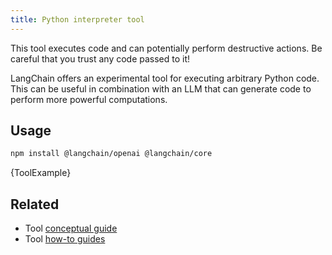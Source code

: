 ```yaml
---
title: Python interpreter tool
---
```


<Warning>
This tool executes code and can potentially perform destructive actions. Be careful that you trust any code passed to it!
</Warning>

LangChain offers an experimental tool for executing arbitrary Python code.
This can be useful in combination with an LLM that can generate code to perform more powerful computations.

## Usage



<IntegrationInstallTooltip/>

```bash npm2yarn
npm install @langchain/openai @langchain/core
```

<CodeBlock language="typescript">{ToolExample}</CodeBlock>

## Related

- Tool [conceptual guide](/oss/concepts/tools)
- Tool [how-to guides](/oss/how-to/#tools)

